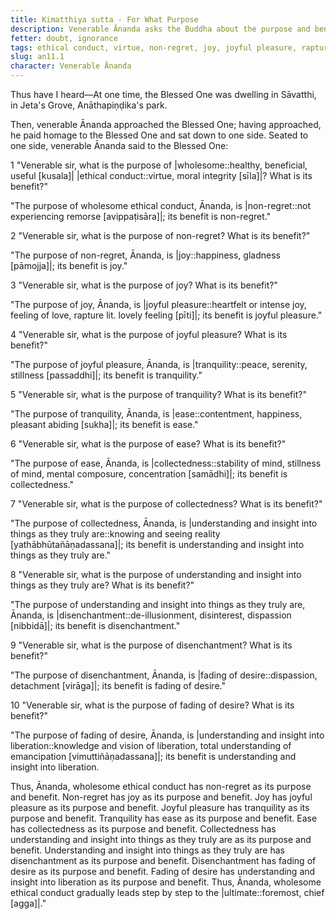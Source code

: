 ```yaml
---
title: Kimatthiya sutta - For What Purpose
description: Venerable Ānanda asks the Buddha about the purpose and benefit of wholesome ethical conduct. The Buddha explains gradual benefits of wholesome ethical conduct, starting with the immediate one of non-regret to the ultimate one of understanding and insight into liberation.
fetter: doubt, ignorance
tags: ethical conduct, virtue, non-regret, joy, joyful pleasure, rapture, tranquility, ease, collectedness, understanding, insight, disenchantment, fading of desire, liberation, an, an11
slug: an11.1
character: Venerable Ānanda
---
```


Thus have I heard—At one time, the Blessed One was dwelling in Sāvatthi, in Jeta's Grove, Anāthapiṇḍika's park.

Then, venerable Ānanda approached the Blessed One; having approached, he paid homage to the Blessed One and sat down to one side. Seated to one side, venerable Ānanda said to the Blessed One:

1 "Venerable sir, what is the purpose of |wholesome::healthy, beneficial, useful [kusala]| |ethical conduct::virtue, moral integrity [sīla]|? What is its benefit?"

"The purpose of wholesome ethical conduct, Ānanda, is |non-regret::not experiencing remorse [avippaṭisāra]|; its benefit is non-regret."

2 "Venerable sir, what is the purpose of non-regret? What is its benefit?"

"The purpose of non-regret, Ānanda, is |joy::happiness, gladness [pāmojja]|; its benefit is joy."

3 "Venerable sir, what is the purpose of joy? What is its benefit?"

"The purpose of joy, Ānanda, is |joyful pleasure::heartfelt or intense joy, feeling of love, rapture lit. lovely feeling [pīti]|; its benefit is joyful pleasure."

4 "Venerable sir, what is the purpose of joyful pleasure? What is its benefit?"

"The purpose of joyful pleasure, Ānanda, is |tranquility::peace, serenity, stillness [passaddhi]|; its benefit is tranquility."

5 "Venerable sir, what is the purpose of tranquility? What is its benefit?"

"The purpose of tranquility, Ānanda, is |ease::contentment, happiness, pleasant abiding [sukha]|; its benefit is ease."

6 "Venerable sir, what is the purpose of ease? What is its benefit?"

"The purpose of ease, Ānanda, is |collectedness::stability of mind, stillness of mind, mental composure, concentration [samādhi]|; its benefit is collectedness."

7 "Venerable sir, what is the purpose of collectedness? What is its benefit?"

"The purpose of collectedness, Ānanda, is |understanding and insight into things as they truly are::knowing and seeing reality [yathābhūtañāṇadassana]|; its benefit is understanding and insight into things as they truly are."

8 "Venerable sir, what is the purpose of understanding and insight into things as they truly are? What is its benefit?"

"The purpose of understanding and insight into things as they truly are, Ānanda, is |disenchantment::de-illusionment, disinterest, dispassion [nibbidā]|; its benefit is disenchantment."

9 "Venerable sir, what is the purpose of disenchantment? What is its benefit?"

"The purpose of disenchantment, Ānanda, is |fading of desire::dispassion, detachment [virāga]|; its benefit is fading of desire."

10 "Venerable sir, what is the purpose of fading of desire? What is its benefit?"

"The purpose of fading of desire, Ānanda, is |understanding and insight into liberation::knowledge and vision of liberation, total understanding of emancipation [vimuttiñāṇadassana]|; its benefit is understanding and insight into liberation.

Thus, Ānanda, wholesome ethical conduct has non-regret as its purpose and benefit. Non-regret has joy as its purpose and benefit. Joy has joyful pleasure as its purpose and benefit. Joyful pleasure has tranquility as its purpose and benefit. Tranquility has ease as its purpose and benefit. Ease has collectedness as its purpose and benefit. Collectedness has understanding and insight into things as they truly are as its purpose and benefit. Understanding and insight into things as they truly are has disenchantment as its purpose and benefit. Disenchantment has fading of desire as its purpose and benefit. Fading of desire has understanding and insight into liberation as its purpose and benefit. Thus, Ānanda, wholesome ethical conduct gradually leads step by step to the |ultimate::foremost, chief [agga]|."